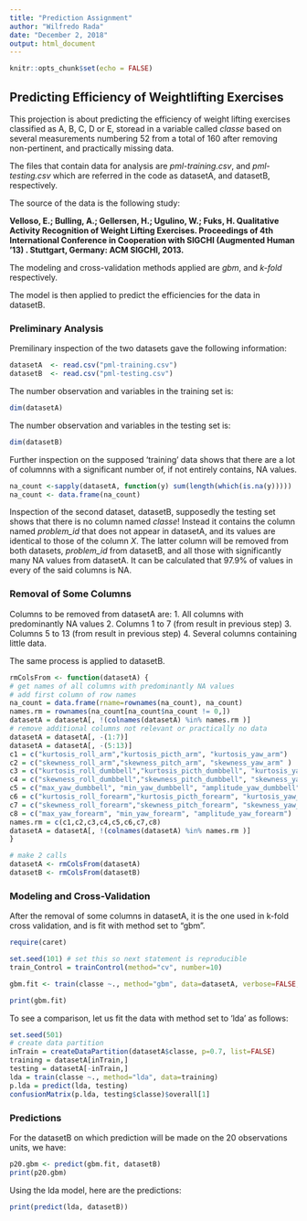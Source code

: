 ---
title: "Prediction Assignment"
author: "Wilfredo Rada"
date: "December 2, 2018"
output: html_document
---

```{r setup, include=FALSE}
knitr::opts_chunk$set(echo = FALSE)
```

## Predicting Efficiency of Weightlifting Exercises

This projection is about predicting the efficiency of weight lifting exercises classified as A, B, C, D or E, storead in a variable called _classe_ based on several measurements numbering 52 from a total of 160 after removing non-pertinent, and practically missing data.

The files that contain data for analysis are _pml-training.csv_, and _pml-testing.csv_ which are referred in the code as datasetA, and datasetB, respectively.

The source of the data is the following study:

__Velloso, E.; Bulling, A.; Gellersen, H.; Ugulino, W.; Fuks, H. Qualitative Activity Recognition of Weight Lifting Exercises. Proceedings of 4th International Conference in Cooperation with SIGCHI (Augmented Human '13) . Stuttgart, Germany: ACM SIGCHI, 2013.__

The modeling and cross-validation methods applied are _gbm_, and _k-fold_ respectively.

The model is then applied to predict the efficiencies for the data in datasetB.

### Preliminary Analysis

Premilinary inspection of the two datasets 
gave the following information:

```{r datasets, echo=TRUE}
datasetA  <- read.csv("pml-training.csv")
datasetB  <- read.csv("pml-testing.csv")
```

The number observation and variables in the training set is:

```{r datasetA_str}
dim(datasetA)
```

The number observation and variables in the testing set is:

```{r datasetB_str}
dim(datasetB)
```

Further inspection on the supposed 'training' data shows that there are a lot of columnns with a significant number of, if not entirely contains, NA values. 


```{r NA_Count, echo=TRUE}
na_count <-sapply(datasetA, function(y) sum(length(which(is.na(y)))))
na_count <- data.frame(na_count)

```

Inspection of the second dataset, datasetB, supposedly the testing set shows that there is no column named _classe_! Instead it contains the column named _problem\_id_ that does not appear in datasetA, and its values are identical to those of the column _X_. The latter column will be removed from both datasets, _problem\_id_ from datasetB, and all those with significantly many NA values from datasetA. It can be calculated that 97.9% of values in every of the said columns is NA.

### Removal of Some Columns

Columns to be removed from datasetA are:
1. All columns with predominantly NA values
2. Columns 1 to 7 (from result in previous step)
3. Columns 5 to 13 (from result in previous step)
4. Several columns containing little data.

The same process is applied to datasetB.

```{r removal}
rmColsFrom <- function(datasetA) {
# get names of all columns with predominantly NA values
# add first column of row names
na_count = data.frame(rname=rownames(na_count), na_count)
names.rm = rownames(na_count[na_count$na_count != 0,])
datasetA = datasetA[, !(colnames(datasetA) %in% names.rm )]
# remove additional columns not relevant or practically no data
datasetA = datasetA[, -(1:7)]
datasetA = datasetA[, -(5:13)]
c1 = c("kurtosis_roll_arm","kurtosis_picth_arm", "kurtosis_yaw_arm")
c2 = c("skewness_roll_arm","skewness_pitch_arm", "skewness_yaw_arm" )
c3 = c("kurtosis_roll_dumbbell","kurtosis_picth_dumbbell", "kurtosis_yaw_dumbbell")
c4 = c("skewness_roll_dumbbell","skewness_pitch_dumbbell", "skewness_yaw_dumbbell" )
c5 = c("max_yaw_dumbbell", "min_yaw_dumbbell", "amplitude_yaw_dumbbell")
c6 = c("kurtosis_roll_forearm","kurtosis_picth_forearm", "kurtosis_yaw_forearm")
c7 = c("skewness_roll_forearm","skewness_pitch_forearm", "skewness_yaw_forearm" )
c8 = c("max_yaw_forearm", "min_yaw_forearm", "amplitude_yaw_forearm")
names.rm = c(c1,c2,c3,c4,c5,c6,c7,c8)
datasetA = datasetA[, !(colnames(datasetA) %in% names.rm )]
}

# make 2 calls
datasetA <- rmColsFrom(datasetA)
datasetB <- rmColsFrom(datasetB)

```
### Modeling and Cross-Validation

After the removal of some columns in datasetA, it is the one used in k-fold cross validation, and is fit with method set to "gbm".

```{r lib}
require(caret)
```
```{r gbm, echo=TRUE}


set.seed(101) # set this so next statement is reproducible
train_Control = trainControl(method="cv", number=10)

gbm.fit <- train(classe ~., method="gbm", data=datasetA, verbose=FALSE, trControl=train_Control)

print(gbm.fit)
```
To see a comparison, let us fit the data with method set to 'lda' as follows:

```{r lda, echo=TRUE}

set.seed(501)
# create data partition
inTrain = createDataPartition(datasetA$classe, p=0.7, list=FALSE)
training = datasetA[inTrain,]
testing = datasetA[-inTrain,]
lda = train(classe ~., method="lda", data=training)
p.lda = predict(lda, testing)
confusionMatrix(p.lda, testing$classe)$overall[1]
```

### Predictions

For the datasetB on which prediction will be made on the 20 observations units, we have:

```{r predict20, echo=TRUE}
p20.gbm <- predict(gbm.fit, datasetB)
print(p20.gbm)
```

Using the lda model, here are the predictions:
```{r lda.p, echo=TRUE}
print(predict(lda, datasetB))
```